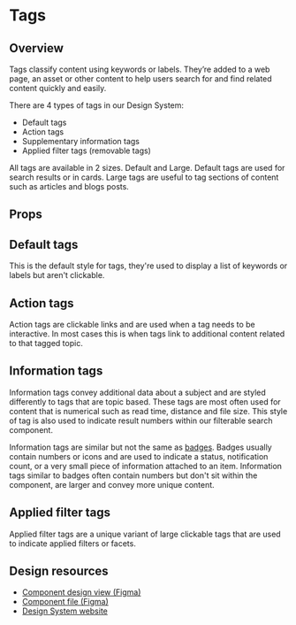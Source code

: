 
<Meta of={TagsStories} />

# Tags

## Overview

Tags classify content using keywords or labels. They’re added to a web page, an asset or other content to help users search for and find related content quickly and easily.

There are 4 types of tags in our Design System:

<ul>
    <li>Default tags</li>
    <li>Action tags</li>
    <li>Supplementary information tags</li>
    <li>Applied filter tags (removable tags)</li>
</ul>

All tags are available in 2 sizes. Default and Large. Default tags are used for search results or in cards. Large tags are useful to tag sections of content such as articles and blogs posts.

<Primary />

## Props

<Controls />

## Default tags

This is the default style for tags, they're used to display a list of keywords or labels but aren't clickable.

<Story of={TagsStories.defaultVariant} />

## Action tags

Action tags are clickable links and are used when a tag needs to be interactive. In most cases this is when tags link to additional content related to that tagged topic.

<Story of={TagsStories.actionVariant} />

## Information tags

Information tags convey additional data about a subject and are styled differently to tags that are topic based. These tags are most often used for content that is numerical such as read time, distance and file size. This style of tag is also used to indicate result numbers within our filterable search component.

Information tags are similar but not the same as <a href="https://getbootstrap.com/docs/4.0/components/badge/" target="_blank" rel="noopener noreferrer">badges</a>. Badges usually contain numbers or icons and are used to indicate a status, notification count, or a very small piece of information attached to an item. Information tags similar to badges often contain numbers but don't sit within the component, are larger and convey more unique content.

<Story of={TagsStories.infoVariant} />

## Applied filter tags

Applied filter tags are a unique variant of large clickable tags that are used to indicate applied filters or facets.

<Story of={TagsStories.filterVariant} />

## Design resources

-   <a className="figma-link" href={figmaLinks.tags.design} target="_blank" rel="noopener noreferrer">
        Component design view (Figma)
    </a>
-   <a className="figma-link" href={figmaLinks.tags.file} target="_blank" rel="noopener noreferrer">
        Component file (Figma)
    </a>
-   <a className="figma-link" href={figmaLinks.tags.ds} target="_blank" rel="noopener noreferrer">
        Design System website
    </a>
